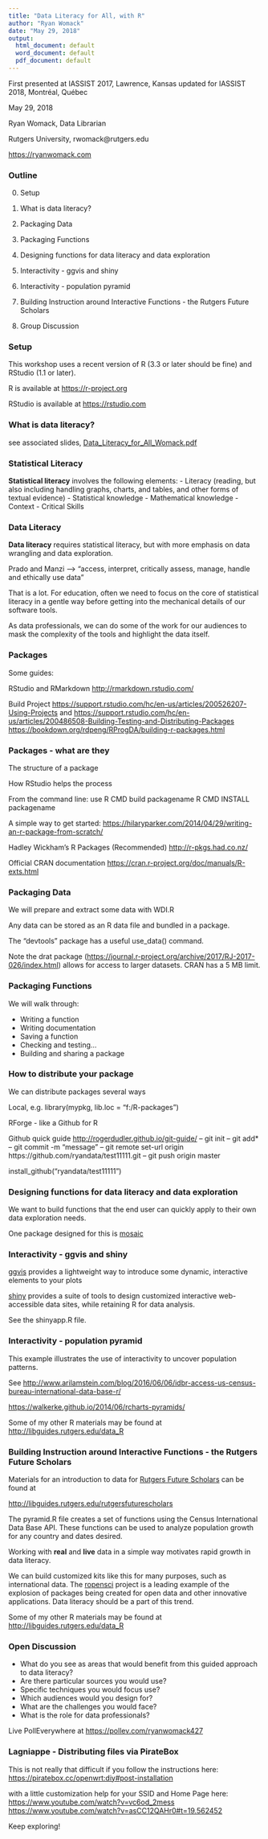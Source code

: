 ```yaml
---
title: "Data Literacy for All, with R"
author: "Ryan Womack"
date: "May 29, 2018"
output:
  html_document: default
  word_document: default
  pdf_document: default
---
```


First presented at IASSIST 2017, Lawrence, Kansas
updated for IASSIST 2018, Montréal, Québec

May 29, 2018

Ryan Womack, Data Librarian

Rutgers University, rwomack@rutgers.edu

<https://ryanwomack.com>


### Outline

0. Setup

1. What is data literacy?
2. Packaging Data
3. Packaging Functions
4. Designing functions for data literacy and data exploration
5. Interactivity - ggvis and shiny
6. Interactivity - population pyramid
7. Building Instruction around Interactive Functions - the Rutgers Future Scholars
8. Group Discussion

### Setup

This workshop uses a recent version of R (3.3 or later should be fine) and RStudio (1.1 or later).

R is available at <https://r-project.org>

RStudio is available at <https://rstudio.com>


### What is data literacy?

see associated slides, [Data_Literacy_for_All_Womack.pdf](https://github.com/ryandata/dataliteracyforall/blob/master/Data_Literacy_for_All_Womack.pdf)

### Statistical Literacy

**Statistical literacy** involves the following elements:
- Literacy (reading, but also including handling graphs, charts, and
tables, and other forms of textual evidence)
- Statistical knowledge
- Mathematical knowledge
- Context
- Critical Skills

### Data Literacy

**Data literacy** requires statistical literacy, but with more emphasis on data wrangling and data exploration.

Prado and Manzi --> "access, interpret, critically assess, manage, handle and ethically use data”

That is a lot. For education, often we need to focus on the core of statistical literacy in a gentle way before getting into the mechanical details of our software tools.

As data professionals, we can do some of the work for our audiences to mask the complexity of the tools and highlight the data itself.

### Packages

Some guides:

RStudio and RMarkdown <http://rmarkdown.rstudio.com/>

Build Project
<https://support.rstudio.com/hc/en-us/articles/200526207-Using-Projects>
and
<https://support.rstudio.com/hc/en-us/articles/200486508-Building-Testing-and-Distributing-Packages>
<https://bookdown.org/rdpeng/RProgDA/building-r-packages.html>

### Packages - what are they

The structure of a package

How RStudio helps the process

From the command line: use
R CMD build packagename
R CMD INSTALL packagename

A simple way to get started:
<https://hilaryparker.com/2014/04/29/writing-an-r-package-from-scratch/>

Hadley Wickham's R Packages (Recommended)
<http://r-pkgs.had.co.nz/>

Official CRAN documentation
<https://cran.r-project.org/doc/manuals/R-exts.html>


### Packaging Data 

We will prepare and extract some data with WDI.R

Any data can be stored as an R data file and bundled in a package.

The "devtools" package has a useful 
use_data() command.


Note the drat package (<https://journal.r-project.org/archive/2017/RJ-2017-026/index.html>) allows for access to larger datasets.  CRAN has a 5 MB limit.


### Packaging Functions

We will walk through:

* Writing a function
* Writing documentation
* Saving a function
* Checking and testing...
* Building and sharing a package

### How to distribute your package

We can distribute packages several ways

Local, e.g.
 library(mypkg, lib.loc = "f:/R-packages")

RForge - like a Github for R

Github
quick guide <http://rogerdudler.github.io/git-guide/>
-- git init
-- git add*
-- git commit -m "message"
-- git remote set-url origin https://github.com/ryandata/test11111.git
-- git push origin master

install_github("ryandata/test11111")

### Designing functions for data literacy and data exploration

We want to build functions that the end user can quickly apply to their own data exploration needs.

One package designed for this is [mosaic](https://journal.r-project.org/archive/2017/RJ-2017-024/index.html)

### Interactivity - ggvis and shiny

[ggvis](http://ggvis.rstudio.com) provides a lightweight way to introduce some dynamic, interactive elements to your plots

[shiny](http://shiny.rstudio.com) provides a suite of tools to design customized interactive web-accessible data sites, while retaining R for data analysis.

See the shinyapp.R file.

### Interactivity - population pyramid

This example illustrates the use of interactivity to uncover population patterns.

See 
<http://www.arilamstein.com/blog/2016/06/06/idbr-access-us-census-bureau-international-data-base-r/>

<https://walkerke.github.io/2014/06/rcharts-pyramids/>

Some of my other R materials may be found at 
<http://libguides.rutgers.edu/data_R>

### Building Instruction around Interactive Functions - the Rutgers Future Scholars

Materials for an introduction to data for [Rutgers Future Scholars](https://futurescholars.rutgers.edu) can be found at

<http://libguides.rutgers.edu/rutgersfuturescholars>

The pyramid.R file creates a set of functions using the Census International Data Base API.  These functions can be used to analyze population growth for any country and dates desired.

Working with **real** and **live** data in a simple way motivates rapid growth in data literacy.

We can build customized kits like this for many purposes, such as international data.
The [ropensci](https://ropensci.org/) project is a leading example of the explosion of packages being created for open data and other innovative applications.  Data literacy should be a part of this trend.

Some of my other R materials may be found at 
<http://libguides.rutgers.edu/data_R>

### Open Discussion

* What do you see as areas that would benefit from this guided approach to data literacy?
* Are there particular sources you would use?
* Specific techniques you would focus use?
* Which audiences would you design for?
* What are the challenges you would face?
* What is the role for data professionals?

Live PollEverywhere at <https://pollev.com/ryanwomack427>

### Lagniappe - Distributing files via PirateBox

This is not really that difficult if you follow the instructions here:
<https://piratebox.cc/openwrt:diy#post-installation>

with a little customization help for your SSID and Home Page here:
<https://www.youtube.com/watch?v=vc6od_2mess>
<https://www.youtube.com/watch?v=asCC12QAHr0#t=19.562452>

Keep exploring!
